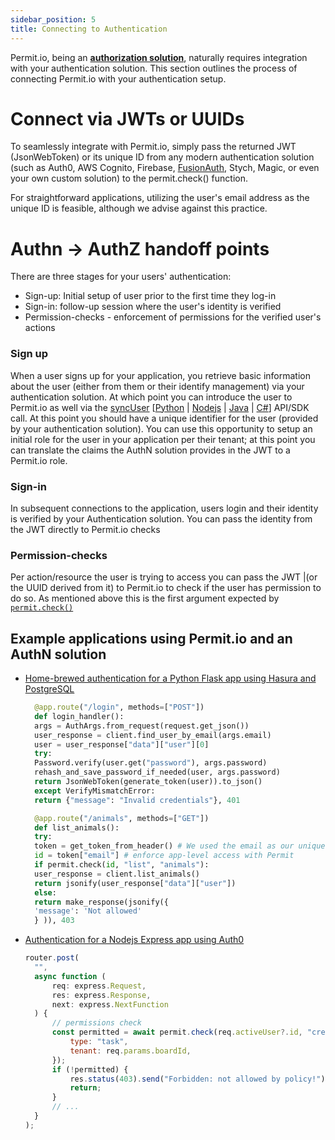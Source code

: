 ```yaml
---
sidebar_position: 5
title: Connecting to Authentication
---
```


Permit.io, being an **[authorization solution](/overview/glossary)**, naturally requires integration with your authentication
solution. This section outlines the process of connecting Permit.io with your authentication setup.

# Connect via JWTs or UUIDs

To seamlessly integrate with Permit.io, simply pass the returned JWT (JsonWebToken) or its unique ID from any modern authentication
solution (such as Auth0, AWS Cognito, Firebase, [FusionAuth](https://fusionauth.link/4fS8uTU), Stych, Magic, or even your own custom solution) to the permit.check()
function.

For straightforward applications, utilizing the user's email address as the unique ID is feasible, although we advise against
this practice.

# Authn -> AuthZ handoff points

There are three stages for your users' authentication:

- Sign-up: Initial setup of user prior to the first time they log-in
- Sign-in: follow-up session where the user's identity is verified
- Permission-checks - enforcement of permissions for the verified user's actions

### Sign up

When a user signs up for your application, you retrieve basic information about the user (either from them or their identify management) via your authentication solution.
At which point you can introduce the user to Permit.io as well via the [syncUser](/sdk/python/usage-example/#create-or-update-a-user-sync-user) [[Python](/sdk/python/usage-example/#create-or-update-a-user-sync-user) | [Nodejs](/reference/SDKs/nodejs/sync_user) | [Java](/reference/SDKs/Java/sync_user) | [C#](/reference/SDKs/Dotnet/sync_user)] API/SDK call.
At this point you should have a unique identifier for the user (provided by your authentication solution).
You can use this opportunity to setup an initial role for the user in your application per their tenant; at this point you can translate the claims the AuthN solution provides in the JWT to a Permit.io role.

### Sign-in

In subsequent connections to the application, users login and their identity is verified by your Authentication solution.
You can pass the identity from the JWT directly to Permit.io checks

### Permission-checks

Per action/resource the user is trying to access you can pass the JWT |(or the UUID derived from it) to Permit.io to check if the user has permission to do so.
As mentioned above this is the first argument expected by [`permit.check()`](/overview/connecting-your-app#select-your-language)

## Example applications using Permit.io and an AuthN solution

- [Home-brewed authentication for a Python Flask app using Hasura and PostgreSQL](https://github.com/permitio/permit-hasura-python-example)

  ```python
    @app.route("/login", methods=["POST"])
    def login_handler():
    args = AuthArgs.from_request(request.get_json())
    user_response = client.find_user_by_email(args.email)
    user = user_response["data"]["user"][0]
    try:
    Password.verify(user.get("password"), args.password)
    rehash_and_save_password_if_needed(user, args.password)
    return JsonWebToken(generate_token(user)).to_json()
    except VerifyMismatchError:
    return {"message": "Invalid credentials"}, 401

    @app.route("/animals", methods=["GET"])
    def list_animals():
    try:
    token = get_token_from_header() # We used the email as our unique identifier (in Prod a UUID would be better)
    id = token["email"] # enforce app-level access with Permit
    if permit.check(id, "list", "animals"):
    user_response = client.list_animals()
    return jsonify(user_response["data"]["user"])
    else:
    return make_response(jsonify({
    'message': 'Not allowed'
    } )), 403
  ```

- [Authentication for a Nodejs Express app using Auth0](https://github.com/permitio/todoapp-node)
  ```js
  router.post(
  	"",
  	async function (
  		req: express.Request,
  		res: express.Response,
  		next: express.NextFunction
  	) {
  		// permissions check
  		const permitted = await permit.check(req.activeUser?.id, "create", {
  			type: "task",
  			tenant: req.params.boardId,
  		});
  		if (!permitted) {
  			res.status(403).send("Forbidden: not allowed by policy!");
  			return;
  		}
  		// ...
  	}
  );
  ```
